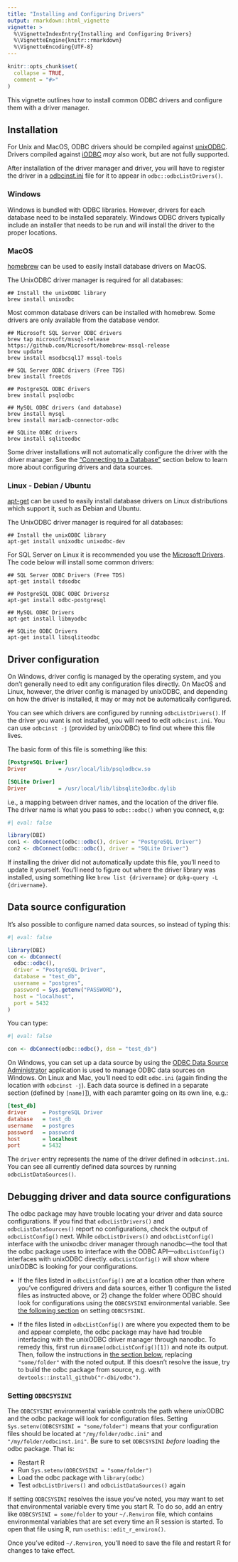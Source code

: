 ```yaml
---
title: "Installing and Configuring Drivers"
output: rmarkdown::html_vignette
vignette: >
  %\VignetteIndexEntry{Installing and Configuring Drivers}
  %\VignetteEngine{knitr::rmarkdown}
  %\VignetteEncoding{UTF-8}
---
```


```r
knitr::opts_chunk$set(
  collapse = TRUE,
  comment = "#>"
)
```

This vignette outlines how to install common ODBC drivers and configure them with a driver manager.

## Installation

For Unix and MacOS, ODBC drivers should be compiled against [unixODBC](https://www.unixodbc.org/). Drivers compiled against [iODBC](https://www.iodbc.org/) _may_ also work, but are not fully supported.

After installation of the driver manager and driver, you will have to register the driver in a [odbcinst.ini](#dsn-configuration-files) file for it to appear in `odbc::odbcListDrivers()`.

### Windows

Windows is bundled with ODBC libraries. However, drivers for each database need to be installed separately. Windows ODBC drivers typically include an installer that needs to be run and will install the driver to the proper locations.

### MacOS

[homebrew](https://brew.sh/) can be used to easily install database drivers on MacOS.

The UnixODBC driver manager is required for all databases:

```shell
## Install the unixODBC library
brew install unixodbc
```

Most common database drivers can be installed with homebrew. Some drivers are only available from the database vendor.

```shell
## Microsoft SQL Server ODBC drivers
brew tap microsoft/mssql-release https://github.com/Microsoft/homebrew-mssql-release
brew update
brew install msodbcsql17 mssql-tools

## SQL Server ODBC drivers (Free TDS)
brew install freetds

## PostgreSQL ODBC drivers
brew install psqlodbc

## MySQL ODBC drivers (and database)
brew install mysql
brew install mariadb-connector-odbc

## SQLite ODBC drivers
brew install sqliteodbc
```

Some driver installations will not automatically configure the driver with the driver manager. See the ["Connecting to a Database"](#connecting) section below to learn more about configuring drivers and data sources.

### Linux - Debian / Ubuntu

[apt-get](https://wiki.debian.org/Apt) can be used to easily install database
drivers on Linux distributions which support it, such as Debian and Ubuntu.

The UnixODBC driver manager is required for all databases:

```shell
## Install the unixODBC library
apt-get install unixodbc unixodbc-dev
```

For SQL Server on Linux it is recommended you use the [Microsoft Drivers](https://learn.microsoft.com/en-us/sql/connect/odbc/linux-mac/installing-the-microsoft-odbc-driver-for-sql-server?view=sql-server-ver15#ubuntu18). The code below will install some common drivers:

```shell
## SQL Server ODBC Drivers (Free TDS)
apt-get install tdsodbc

## PostgreSQL ODBC ODBC Driversz
apt-get install odbc-postgresql

## MySQL ODBC Drivers
apt-get install libmyodbc

## SQLite ODBC Drivers
apt-get install libsqliteodbc
```

## Driver configuration

On Windows, driver config is managed by the operating system, and you don't generally need to edit any configuration files directly. On MacOS and Linux, however, the driver config is managed by unixODBC, and depending on how the driver is installed, it may or may not be automatically configured. 

You can see which drivers are configured by running `odbcListDrivers()`. If the driver you want is not installed, you will need to edit `odbcinst.ini`. You can use `odbcinst -j` (provided by unixODBC) to find out where this file lives.

The basic form of this file is something like this:

```ini
[PostgreSQL Driver]
Driver          = /usr/local/lib/psqlodbcw.so

[SQLite Driver]
Driver          = /usr/local/lib/libsqlite3odbc.dylib
```

i.e., a mapping between driver names, and the location of the driver file. The driver name is what you pass to `odbc::odbc()` when you connect, e,g:

```r
#| eval: false

library(DBI)
con1 <- dbConnect(odbc::odbc(), driver = "PostgreSQL Driver")
con2 <- dbConnect(odbc::odbc(), driver = "SQLite Driver")
```

If installing the driver did not automatically update this file, you'll need to update it yourself. You'll need to figure out where the driver library was installed, using something like `brew list {drivername}` or `dpkg-query -L {drivername}`.

## Data source configuration

It's also possible to configure named data sources, so instead of typing this:

```r
#| eval: false

library(DBI)
con <- dbConnect(
  odbc::odbc(),
  driver = "PostgreSQL Driver",
  database = "test_db",
  username = "postgres",
  password = Sys.getenv("PASSWORD"),
  host = "localhost",
  port = 5432
)
```

You can type:

```r
#| eval: false

con <- dbConnect(odbc::odbc(), dsn = "test_db")
```

On Windows, you can set up a data source by using the [ODBC Data Source Administrator](https://learn.microsoft.com/en-us/sql/odbc/admin/odbc-data-source-administrator) application is used to manage ODBC data sources on Windows. On Linux and Mac, you'll need to edit `odbc.ini` (again finding the location with `odbcinst -j`). Each data source is defined in a separate section (defined by `[name]`]), with each paramter going on its own line, e.g.:

```ini
[test_db]
driver     = PostgreSQL Driver
database   = test_db
username   = postgres
password   = password
host       = localhost
port       = 5432
```

The `driver` entry represents the name of the driver defined in `odbcinst.ini`. You can see all currently defined data sources by running `odbcListDataSources()`.

## Debugging driver and data source configurations

The odbc package may have trouble locating your driver and data source configurations. If you find that `odbcListDrivers()` and `odbcListDataSources()` report no configurations, check the output of `odbcListConfig()` next. While `odbcListDrivers()` and `odbcListConfig()` interface with the unixodbc driver manager through nanodbc—the tool that the odbc package uses to interface with the ODBC API—`odbcListConfig()` interfaces with unixODBC directly. `odbcListConfig()` will show where unixODBC is looking for your configurations.

* If the files listed in `odbcListConfig()` are at a location other than where you've configured drivers and data sources, either 1) configure the listed files as instructed above, or 2) change the folder where ODBC should look for configurations using the `ODBCSYSINI` environmental variable. See [the following section](#odbcsysini) on setting `ODBCSYSINI`.

* If the files listed in `odbcListConfig()` are where you expected them to be and appear complete, the odbc package may have had trouble interfacing with the unixODBC driver manager through nanodbc. To remedy this, first run `dirname(odbcListConfig()[1])` and note its output. Then, follow the instructions in [the section below](#odbcsysini), replacing `"some/folder"` with the noted output. If this doesn't resolve the issue, try to build the odbc package from source, e.g. with `devtools::install_github("r-dbi/odbc")`.

### Setting `ODBCSYSINI` {#odbcsysini}

The `ODBCSYSINI` environmental variable controls the path where unixODBC and the odbc package will look for configuration files. Setting `Sys.setenv(ODBCSYSINI = "some/folder")` means that your configuration files should be located at `"/my/folder/odbc.ini"` and `"/my/folder/odbcinst.ini"`. Be sure to set `ODBCSYSINI` _before_ loading the odbc package. That is:

* Restart R
* Run `Sys.setenv(ODBCSYSINI = "some/folder")`
* Load the odbc package with `library(odbc)`
* Test `odbcListDrivers()` and `odbcListDataSources()` again

If setting `ODBCSYSINI` resolves the issue you've noted, you may want to set that environmental variable every time you start R. To do so, add an entry like `ODBCSYSINI = some/folder` to your `~/.Renviron` file, which contains environmental variables that are set every time an R session is started. To open that file using R, run `usethis::edit_r_environ()`.

Once you've edited `~/.Renviron`, you'll need to save the file and restart R for changes to take effect.
